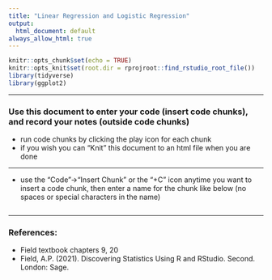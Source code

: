 ```yaml
---
title: "Linear Regression and Logistic Regression"
output:
  html_document: default
always_allow_html: true
---
```


```r
knitr::opts_chunk$set(echo = TRUE)
knitr::opts_knit$set(root.dir = rprojroot::find_rstudio_root_file())
library(tidyverse)
library(ggplot2)
```

------------------------------------------------------------------------

### Use this document to enter your code (insert code chunks), and record your notes (outside code chunks)  
- run code chunks by clicking the play icon for each chunk  
- if you wish you can "Knit" this document to an html file when you are done  

----------------------------------------------------------------------------

- use the "Code"->"Insert Chunk" or the "+C" icon anytime you want to insert a code chunk, then enter a name for the chunk like below (no spaces or special characters in the name)  
```r

```

----------------------------------------------------------------------------

### References:  
- Field textbook chapters 9, 20  
- Field, A.P. (2021). Discovering Statistics Using R and RStudio. Second. London: Sage.
